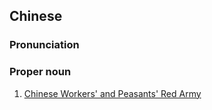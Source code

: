 ==Chinese==
{{zh-forms|s=中国工农红军|type=222}}

===Pronunciation===
{{zh-pron
|m=Zhōngguó Gōngnóng Hóngjūn
|cat=propn
}}

===Proper noun===
{{zh-proper noun}}

# [[w:Chinese Workers' and Peasants' Red Army|Chinese Workers' and Peasants' Red Army]]